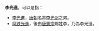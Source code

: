 '''李光進'''，可以是指：
* [[李光進_(李光弼之弟)|李光進]]，[[唐朝|唐朝]]名將[[李光弼|李光弼]]之弟。
* [[阿跌光進|阿跌光進]]，後由[[唐憲宗|唐憲宗]]賜姓李，乃為李光進。
{{disambig|Cat=三字李姓人名消歧義}}